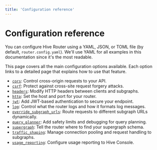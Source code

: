 ```yaml
---
title: 'Configuration reference'
---
```


# Configuration reference

You can configure Hive Router using a YAML, JSON, or TOML file (by default, `router.config.yaml`).
We'll use YAML for all examples in this documentation since it's the most readable.

This page covers all the main configuration options available. Each option links to a detailed page
that explains how to use that feature.

- [`cors`](./configuration/cors): Control cross-origin requests to your API.
- [`csrf`](./configuration/csrf): Protect against cross-site request forgery attacks.
- [`headers`](./configuration/headers): Modify HTTP headers between clients and subgraphs.
- [`http`](./configuration/http): Set the host and port for your router.
- [`jwt`](./configuration/jwt): Add JWT-based authentication to secure your endpoint.
- [`log`](./configuration/log): Control what the router logs and how it formats log messages.
- [`override_subgraph_urls`](./configuration/override_subgraph_urls): Route requests to different
  subgraph URLs dynamically.
- [`query_planner`](./configuration/query_planner): Add safety limits and debugging for query
  planning.
- [`supergraph`](./configuration/supergraph): Tell the router where to find your supergraph schema.
- [`traffic_shaping`](./configuration/traffic_shaping): Manage connection pooling and request
  handling to subgraphs.
- [`usage_reporting`](./configuration/usage_reporting): Configure usage reporting to Hive Console.
